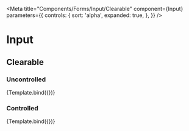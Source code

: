 


<Meta
  title="Components/Forms/Input/Clearable"
  component={Input}
  parameters={{
    controls: {
      sort: 'alpha',
      expanded: true,
    },
  }}
/>

# Input

## Clearable

### Uncontrolled

<Canvas>
  <Story
    name="Uncontrolled"
    args={{
      size: 'lg',
      placeholder: 'Placeholder',
      isClearable: true,
      value: undefined,
      onChange: true,
    }}
    argTypes={{
      size: {
        options: ['md', 'lg'],
        control: 'select',
      },
      isDisabled: {
        table: {
          disable: true,
        },
      },
      isInvalid: {
        table: {
          disable: true,
        },
      },
      autoFocus: {
        table: {
          disable: true,
        },
      },
    }}
  >
    {Template.bind({})}
  </Story>
</Canvas>

<ArgsTable story="Uncontrolled" />

### Controlled
<Canvas>
  <Story
    name="Controlled"
    args={{
      size: 'lg',
      placeholder: 'Placeholder',
      isClearable: true,
      value: '',
    }}
    argTypes={{
      size: {
        options: ['md', 'lg'],
        control: 'select',
      },
      isDisabled: {
        table: {
          disable: true,
        },
      },
      isInvalid: {
        table: {
          disable: true,
        },
      },
      autoFocus: {
        table: {
          disable: true,
        },
      },
    }}
  >
    {Template.bind({})}
  </Story>
</Canvas>

<ArgsTable story="Controlled" />
